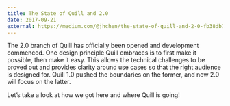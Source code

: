 ```yaml
---
title: The State of Quill and 2.0
date: 2017-09-21
external: https://medium.com/@jhchen/the-state-of-quill-and-2-0-fb38db7a59b9
---
```


The 2.0 branch of Quill has officially been opened and development
commenced. One design principle Quill embraces is to first make it
possible, then make it easy. This allows the technical challenges to
be proved out and provides clarity around use cases so that the
right audience is designed for. Quill 1.0 pushed the boundaries on
the former, and now 2.0 will focus on the latter.

Let’s take a look at how we got here and where Quill is going!

